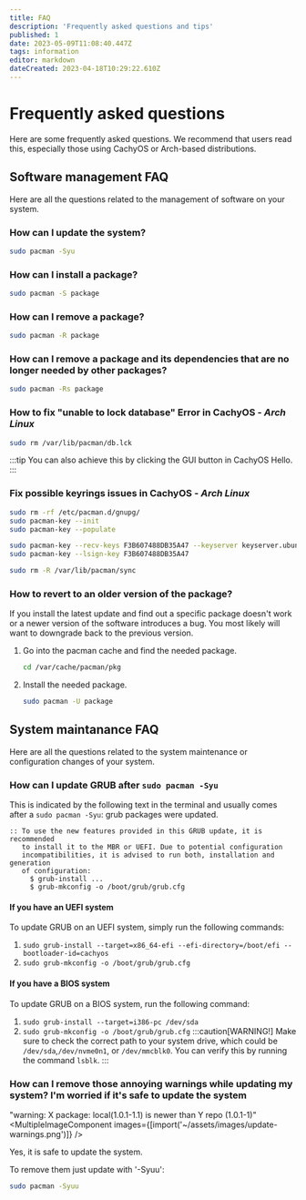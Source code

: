 ```yaml
---
title: FAQ
description: 'Frequently asked questions and tips'
published: 1
date: 2023-05-09T11:08:40.447Z
tags: information
editor: markdown
dateCreated: 2023-04-18T10:29:22.610Z
---
```



# Frequently asked questions
Here are some frequently asked questions. We recommend that users read this, especially those using CachyOS or Arch-based distributions.

## Software management FAQ
Here are all the questions related to the management of software on your system.

### How can I update the system?
```sh
sudo pacman -Syu
```

### How can I install a package?
```sh
sudo pacman -S package
```

### How can I remove a package?
```sh
sudo pacman -R package
```

### How can I remove a package and its dependencies that are no longer needed by other packages?
```sh
sudo pacman -Rs package
```

### How to fix "unable to lock database" Error in CachyOS - *Arch Linux*
```sh
sudo rm /var/lib/pacman/db.lck
```
:::tip
You can also achieve this by clicking the GUI button in CachyOS Hello.
:::

### Fix possible keyrings issues in CachyOS - *Arch Linux*
```sh
sudo rm -rf /etc/pacman.d/gnupg/
sudo pacman-key --init
sudo pacman-key --populate

sudo pacman-key --recv-keys F3B607488DB35A47 --keyserver keyserver.ubuntu.com
sudo pacman-key --lsign-key F3B607488DB35A47

sudo rm -R /var/lib/pacman/sync
```

### How to revert to an older version of the package?
If you install the latest update and find out a specific package doesn't work or a newer version of the software introduces a bug. You most likely will want to downgrade back to the previous version.
1. Go into the pacman cache and find the needed package.
   ```sh
   cd /var/cache/pacman/pkg
   ```
2. Install the needed package.
   ```sh
   sudo pacman -U package
   ```

## System maintanance FAQ
Here are all the questions related to the system maintenance or configuration changes of your system.

### How can I update GRUB after `sudo pacman -Syu`
This is indicated by the following text in the terminal and usually comes after a `sudo pacman -Syu`: grub packages were updated.
```
:: To use the new features provided in this GRUB update, it is recommended
   to install it to the MBR or UEFI. Due to potential configuration
   incompatibilities, it is advised to run both, installation and generation
   of configuration:
     $ grub-install ...
     $ grub-mkconfig -o /boot/grub/grub.cfg
```
#### If you have an UEFI system
To update GRUB on an UEFI system, simply run the following commands:
1. `sudo grub-install --target=x86_64-efi --efi-directory=/boot/efi --bootloader-id=cachyos`
2. `sudo grub-mkconfig -o /boot/grub/grub.cfg`

#### If you have a BIOS system
To update GRUB on a BIOS system, run the following command:
1. `sudo grub-install --target=i386-pc /dev/sda`
2. `sudo grub-mkconfig -o /boot/grub/grub.cfg`
:::caution[WARNING!]
Make sure to check the correct path to your system drive, which could be `/dev/sda`,`/dev/nvme0n1`, or `/dev/mmcblk0`.  You can verify this by running the command `lsblk`.
:::

### How can I remove those annoying warnings while updating my system? I'm worried if it's safe to update the system
"warning: X package: local(1.0.1-1.1) is newer than Y repo (1.0.1-1)"
<MultipleImageComponent images={[import('~/assets/images/update-warnings.png')]} />

Yes, it is safe to update the system.

To remove them just update with '-Syuu':
```sh
sudo pacman -Syuu
```
